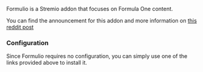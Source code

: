 
<AddonTemplate id="formulio" manifest="https://formulio.hayd.uk/manifest.json" configurable={true} configurationRequired={false} configureAtBase={true} source="https://github.com/TheRaceDirector/formuliodev/"/> 

Formulio is a Stremio addon that focuses on Formula One content. 

You can find the announcement for this addon and more information on [this reddit post](https://www.reddit.com/r/FormulaStremio/comments/1e753gq/formulio_addon_relaunch_guide/)

<h3>Configuration</h3>

Since Formulio requires no configuration, you can simply use one of the links provided above to install it.
